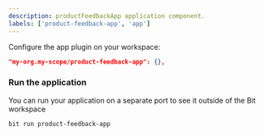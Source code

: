 ```yaml
---
description: productFeedbackApp application component.
labels: ['product-feedback-app', 'app']
---
```


Configure the app plugin on your workspace:

```json
"my-org.my-scope/product-feedback-app": {},
```

### Run the application

You can run your application on a separate port to see it outside of the Bit workspace

```bash
bit run product-feedback-app
```
